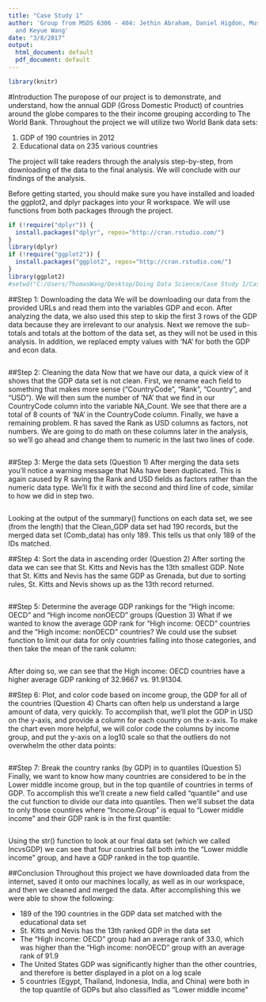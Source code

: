 ```yaml
---
title: "Case Study 1"
author: 'Group from MSDS 6306 - 404: Jethin Abraham, Daniel Higdon, Mustafa Sakarwala,
  and Keyue Wang'
date: "3/8/2017"
output:
  html_document: default
  pdf_document: default
---
```


```r
library(knitr)
```

#Introduction
The puropose of our project is to demonstrate, and understand, how the annual GDP (Gross Domestic Product) of countries around the globe compares to the their income grouping according to The World Bank. Throughout the project we will utilize two World Bank data sets:

1. GDP of 190 countries in 2012
2. Educational data on 235 various countries

The project will take readers through the analysis step-by-step, from downloading of the data to the final analysis. We will conclude with our findings of the analysis.

Before getting started, you should make sure you have installed and loaded the ggplot2, and dplyr packages into your R workspace. We will use functions from both packages through the project.

```r
if (!require("dplyr")) {
  install.packages("dplyr", repos="http://cran.rstudio.com/") 
}
library(dplyr)
if (!require("ggplot2")) {
  install.packages("ggplot2", repos="http://cran.rstudio.com/") 
}
library(ggplot2)
#setwd("C:/Users/ThomasWang/Desktop/Doing Data Science/Case Study 1/CaseStudy1/CaseStudy1")
```


##Step 1: Downloading the data
We will be downloading our data from the provided URLs and read them into the variables GDP and econ. After analyzing the data, we also used this step to skip the first 3 rows of the GDP data because they are irrelevant to our analysis. Next we remove the sub-totals and totals at the bottom of the data set, as they will not be used in this analysis. In addition, we replaced empty values with 'NA' for both the GDP and econ data.
```r
```

##Step 2: Cleaning the data
Now that we have our data, a quick view of it shows that the GDP data set is not clean. First, we rename each field to something that makes more sense ("CountryCode", "Rank", "Country", and "USD"). We will then sum the number of 'NA' that we find in our CountryCode column into the variable NA_Count. We see that there are a total of 8 counts of 'NA' in the CountryCode column. Finally, we have a remaining problem. R has saved the Rank as USD columns as factors, not numbers. We are going to do math on these columns later in the analysis, so we'll go ahead and change them to numeric in the last two lines of code.
```r
```

##Step 3: Merge the data sets (Question 1)
After merging the data sets you'll notice a warning message that NAs have been duplicated. This is again caused by R saving the Rank and USD fields as factors rather than the numeric data type. We'll fix it with the second and third line of code, similar to how we did in step two.
```r
```

Looking at the output of the summary() functions on each data set, we see (from the length) that the Clean_GDP data set had 190 records, but the merged data set (Comb_data) has only 189. This tells us that only 189 of the IDs matched.

##Step 4: Sort the data in ascending order (Question 2)
After sorting the data we can see that St. Kitts and Nevis has the 13th smallest GDP. Note that St. Kitts and Nevis has the same GDP as Grenada, but due to sorting rules, St. Kitts and Nevis shows up as the 13th record returned.
```r
```

##Step 5: Determine the average GDP rankings for the "High income: OECD" and "High income nonOECD" groups (Question 3)
What if we wanted to know the average GDP rank for "High income: OECD" countries and the "High income: nonOECD" countries? We could use the subset function to limit our data for only countries falling into those categories, and then take the mean of the rank column:
```r
```
After doing so, we can see that the High income: OECD countries have a higher average GDP ranking of 32.9667 vs. 91.91304.

##Step 6: Plot, and color code based on income group, the GDP for all of the countries (Question 4)
Charts can often help us understand a large amount of data, very quickly. To accomplish that, we'll plot the GDP in USD on the y-axis, and provide a column for each country on the x-axis. To make the chart even more helpful, we will color code the columns by income group, and put the y-axis on a log10 scale so that the outliers do not overwhelm the other data points:
```r
```


##Step 7: Break the country ranks (by GDP) in to quantiles (Question 5)
Finally, we want to know how many countries are considered to be in the Lower middle income group, but in the top quantile of countries in terms of GDP. To accomplish this we'll create a new field called "quantile" and use the cut function to divide our data into quantiles. Then we'll subset the data to only those countires where "Income.Group" is equal to "Lower middle income" and their GDP rank is in the first quantile:
```r
```
Using the str() function to look at our final data set (which we called IncvsGDP) we can see that four countries fall both into the "Lower middle income" group, and have a GDP ranked in the top quantile.

##Conclusion
Throughout this project we have downloaded data from the internet, saved it onto our machines locally, as well as in our workspace, and then we cleaned and merged the data. After accomplishing this we were able to show the following:

  * 189 of the 190 countries in the GDP data set matched with the educational data set
  * St. Kitts and Nevis has the 13th ranked GDP in the data set
  * The "High income: OECD" group had an average rank of 33.0, which was higher than the "High income: nonOECD" group with an average rank of 91.9
  * The United States GDP was significantly higher than the other countries, and therefore is better displayed in a plot on a log scale
  * 5 countries (Egypt, Thailand, Indonesia, India, and China) were both in the top quantile of GDPs but also classified as "Lower middle income"
